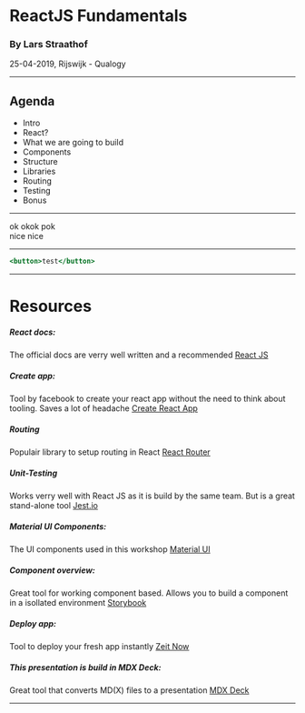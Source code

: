 

# ReactJS Fundamentals
### By Lars Straathof
25-04-2019, Rijswijk - Qualogy

---


## Agenda

<ul style={{textAlign: 'left'}}>
  <li>Intro</li>
  <li>React?</li>
  <li>What we are going to build</li>
  <li>Components</li>
  <li>Structure</li>
  <li>Libraries</li>
  <li>Routing</li>
  <li>Testing</li>
  <li>Bonus</li>
</ul>

---


<div>
  ok
  okok
  pok
</div>

<div>
  nice
  nice
</div>

---

```jsx
<button>test</button>
```
---

# Resources

##### React docs:
The official docs are verry well written and a recommended
[React JS](https://reactjs.org/docs/getting-started.html)

##### Create app:
Tool by facebook to create your react app without the need to think about tooling. Saves a lot of headache
[Create React App](https://facebook.github.io/create-react-app/)

##### Routing
Populair library to setup routing in React
[React Router](https://reacttraining.com/react-router/web/guides/quick-start)

##### Unit-Testing
Works verry well with React JS as it is build by the same team. But is a great stand-alone tool
[Jest.io](https://jestjs.io/)

##### Material UI Components:
The UI components used in this workshop
[Material UI](https://material-ui.com)

##### Component overview:
Great tool for working component based. Allows you to build a component in a isollated environment
[Storybook](https://storybook.js.org/)

##### Deploy app:
Tool to deploy your fresh app instantly
[Zeit Now](https://zeit.co/now)

##### This presentation is build in MDX Deck:
Great tool that converts MD(X) files to a presentation
[MDX Deck](https://github.com/jxnblk/mdx-deck)

---